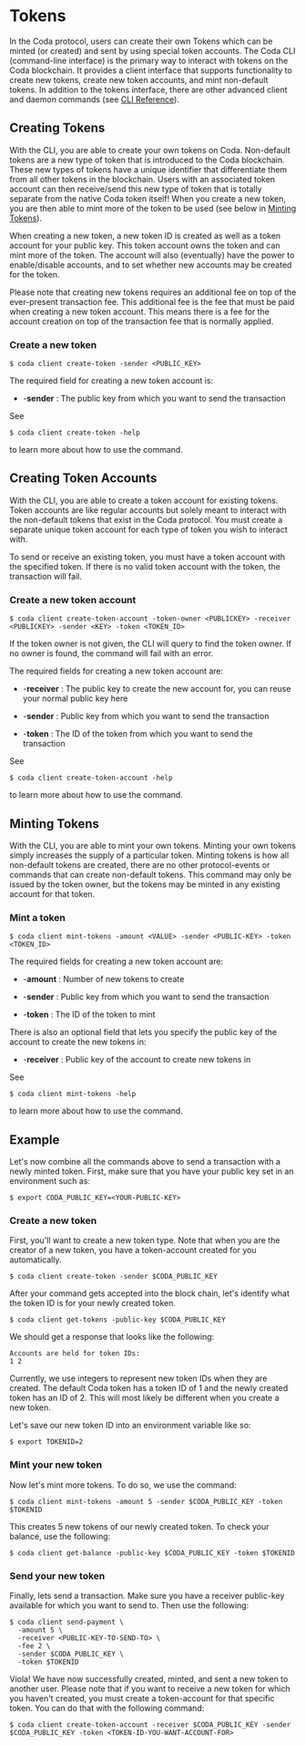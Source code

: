 
# Tokens

In the Coda protocol, users can create their own Tokens which can be minted (or created) and sent by using special token accounts. The Coda CLI (command-line interface) is the primary way to interact with tokens on the Coda blockchain. It provides a client interface that supports functionality to create new tokens, create new token accounts, and mint non-default tokens. In addition to the tokens interface, there are other advanced client and daemon commands (see [CLI Reference](/docs/cli-reference#cli-reference)).

## Creating Tokens

With the CLI, you are able to create your own tokens on Coda. Non-default tokens are a new type of token that is introduced to the Coda blockchain. These new types of tokens have a unique identifier that differentiate them from all other tokens in the blockchain. Users with an associated token account can then receive/send this new type of token that is totally separate from the native Coda token itself! When you create a new token, you are then able to mint more of the token to be used (see below in [Minting Tokens](/docs/tokens#minting-tokens)).

When creating a new token, a new token ID is created as well as a token account for your public key. This token account owns the token and can mint more of the token. The account will also (eventually) have the power to enable/disable accounts, and to set whether new accounts may be created for the token.

Please note that creating new tokens requires an additional fee on top of the ever-present transaction fee. This additional fee is the fee that must be paid when creating a new token account. This means there is a fee for the account creation on top of the transaction fee that is normally applied.

### Create a new token

```
$ coda client create-token -sender <PUBLIC_KEY>
```

<Alert>


The required field for creating a new token account is:

- -**sender** : The public key from which you want to send the transaction

</Alert>


See

```
$ coda client create-token -help
```

to learn more about how to use the command.

## Creating Token Accounts

With the CLI, you are able to create a token account for existing tokens. Token accounts are like regular accounts but solely meant to interact with the non-default tokens that exist in the Coda protocol. You must create a separate unique token account for each type of token you wish to interact with.

<Alert kind="warning">


To send or receive an existing token, you must have a token account with the specified token. If there is no valid token account with the token, the transaction will fail.

</Alert>


### Create a new token account

```
$ coda client create-token-account -token-owner <PUBLICKEY> -receiver <PUBLICKEY> -sender <KEY> -token <TOKEN_ID>
```

<Alert>


If the token owner is not given, the CLI will query to find the token owner. If no owner is found, the command will fail with an error.

The required fields for creating a new token account are:

- -**receiver** : The public key to create the new account for, you can reuse your normal public key here

- -**sender** : Public key from which you want to send the transaction

- -**token** : The ID of the token from which you want to send the transaction

</Alert>


See

```
$ coda client create-token-account -help
```

to learn more about how to use the command.

## Minting Tokens

With the CLI, you are able to mint your own tokens. Minting your own tokens simply increases the supply of a particular token. Minting tokens is how all non-default tokens are created, there are no other protocol-events or commands that can create non-default tokens. This command may only be issued by the token owner, but the tokens may be minted in any existing account for that token.

### Mint a token

```
$ coda client mint-tokens -amount <VALUE> -sender <PUBLIC-KEY> -token <TOKEN_ID>
```

<Alert>


The required fields for creating a new token account are:

- -**amount** : Number of new tokens to create

- -**sender** : Public key from which you want to send the transaction

- -**token** : The ID of the token to mint

There is also an optional field that lets you specify the public key of the account to create the new tokens in:

- -**receiver** : Public key of the account to create new tokens in

</Alert>


See

```
$ coda client mint-tokens -help
```

to learn more about how to use the command.

## Example

Let's now combine all the commands above to send a transaction with a newly minted token. First, make sure that you have your public key set in an environment such as:

```
$ export CODA_PUBLIC_KEY=<YOUR-PUBLIC-KEY>
```

### Create a new token

First, you'll want to create a new token type. Note that when you are the creator of a new token, you have a token-account created for you automatically.

```
$ coda client create-token -sender $CODA_PUBLIC_KEY
```

After your command gets accepted into the block chain, let's identify what the token ID is for your newly created token.

```
$ coda client get-tokens -public-key $CODA_PUBLIC_KEY
```

We should get a response that looks like the following:

```
Accounts are held for token IDs:
1 2
```

Currently, we use integers to represent new token IDs when they are created. The default Coda token has a token ID of 1 and the newly created token has an ID of 2. This will most likely be different when you create a new token.

Let's save our new token ID into an environment variable like so:

```
$ export TOKENID=2
```

### Mint your new token

Now let's mint more tokens. To do so, we use the command:

```
$ coda client mint-tokens -amount 5 -sender $CODA_PUBLIC_KEY -token $TOKENID
```

This creates 5 new tokens of our newly created token. To check your balance, use the following:

```
$ coda client get-balance -public-key $CODA_PUBLIC_KEY -token $TOKENID
```

### Send your new token

Finally, lets send a transaction. Make sure you have a receiver public-key available for which you want to send to. Then use the following:

```
$ coda client send-payment \
  -amount 5 \
  -receiver <PUBLIC-KEY-TO-SEND-TO> \
  -fee 2 \
  -sender $CODA_PUBLIC_KEY \
  -token $TOKENID
```

Viola! We have now successfully created, minted, and sent a new token to another user. Please note that if you want to receive a new token for which you haven't created, you must create a token-account for that specific token. You can do that with the following command:

```
$ coda client create-token-account -receiver $CODA_PUBLIC_KEY -sender $CODA_PUBLIC_KEY -token <TOKEN-ID-YOU-WANT-ACCOUNT-FOR>
```
